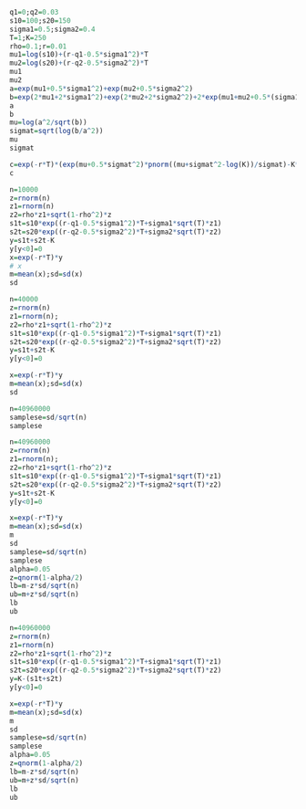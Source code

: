 ```R
q1=0;q2=0.03
s10=100;s20=150
sigma1=0.5;sigma2=0.4
T=1;K=250
rho=0.1;r=0.01
mu1=log(s10)+(r-q1-0.5*sigma1^2)*T
mu2=log(s20)+(r-q2-0.5*sigma2^2)*T
mu1
mu2
a=exp(mu1+0.5*sigma1^2)+exp(mu2+0.5*sigma2^2)
b=exp(2*mu1+2*sigma1^2)+exp(2*mu2+2*sigma2^2)+2*exp(mu1+mu2+0.5*(sigma1^2+sigma2^2+2*rho*sigma1*sigma2))
a
b
mu=log(a^2/sqrt(b))
sigmat=sqrt(log(b/a^2))
mu
sigmat
```


```R
c=exp(-r*T)*(exp(mu+0.5*sigmat^2)*pnorm((mu+sigmat^2-log(K))/sigmat)-K*pnorm((mu-log(K))/sigmat))
c
```

```R
n=10000
z=rnorm(n)
z1=rnorm(n)
z2=rho*z1+sqrt(1-rho^2)*z
s1t=s10*exp((r-q1-0.5*sigma1^2)*T+sigma1*sqrt(T)*z1)
s2t=s20*exp((r-q2-0.5*sigma2^2)*T+sigma2*sqrt(T)*z2)
y=s1t+s2t-K
y[y<0]=0
x=exp(-r*T)*y
# x
m=mean(x);sd=sd(x)
sd
```

```R
n=40000
z=rnorm(n)
z1=rnorm(n);
z2=rho*z1+sqrt(1-rho^2)*z
s1t=s10*exp((r-q1-0.5*sigma1^2)*T+sigma1*sqrt(T)*z1)
s2t=s20*exp((r-q2-0.5*sigma2^2)*T+sigma2*sqrt(T)*z2)
y=s1t+s2t-K
y[y<0]=0

x=exp(-r*T)*y
m=mean(x);sd=sd(x)
sd
```

```r
n=40960000
samplese=sd/sqrt(n)
samplese
```

```R
n=40960000
z=rnorm(n)
z1=rnorm(n);
z2=rho*z1+sqrt(1-rho^2)*z
s1t=s10*exp((r-q1-0.5*sigma1^2)*T+sigma1*sqrt(T)*z1)
s2t=s20*exp((r-q2-0.5*sigma2^2)*T+sigma2*sqrt(T)*z2)
y=s1t+s2t-K
y[y<0]=0

x=exp(-r*T)*y
m=mean(x);sd=sd(x)
m
sd
samplese=sd/sqrt(n)
samplese
alpha=0.05
z=qnorm(1-alpha/2)
lb=m-z*sd/sqrt(n)
ub=m+z*sd/sqrt(n)
lb
ub
```

```R
n=40960000
z=rnorm(n)
z1=rnorm(n)
z2=rho*z1+sqrt(1-rho^2)*z
s1t=s10*exp((r-q1-0.5*sigma1^2)*T+sigma1*sqrt(T)*z1)
s2t=s20*exp((r-q2-0.5*sigma2^2)*T+sigma2*sqrt(T)*z2)
y=K-(s1t+s2t)
y[y<0]=0

x=exp(-r*T)*y
m=mean(x);sd=sd(x)
m
sd
samplese=sd/sqrt(n)
samplese
alpha=0.05
z=qnorm(1-alpha/2)
lb=m-z*sd/sqrt(n)
ub=m+z*sd/sqrt(n)
lb
ub
```